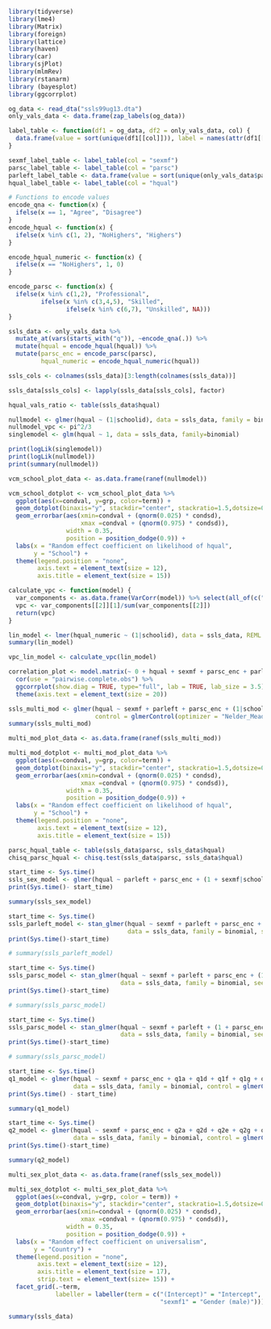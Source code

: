 ```r
library(tidyverse)
library(lme4)
library(Matrix)
library(foreign)
library(lattice)
library(haven)
library(car)
library(sjPlot)
library(mlmRev)
library(rstanarm)
library (bayesplot)
library(ggcorrplot)
```

```r
og_data <- read_dta("ssls99ug13.dta")
only_vals_data <- data.frame(zap_labels(og_data))

label_table <- function(df1 = og_data, df2 = only_vals_data, col) {
  data.frame(value = sort(unique(df1[[col]])), label = names(attr(df1[[col]], "labels")))
}

sexmf_label_table <- label_table(col = "sexmf")
parsc_label_table <- label_table(col = "parsc")
parleft_label_table <- data.frame(value = sort(unique(only_vals_data$parleft)), label = names(attr(og_data$parleft, "labels"))[2:5])
hqual_label_table <- label_table(col = "hqual")

```

```r
# Functions to encode values
encode_qna <- function(x) {
  ifelse(x == 1, "Agree", "Disagree")
}
encode_hqual <- function(x) {
  ifelse(x %in% c(1, 2), "NoHighers", "Highers")
}

encode_hqual_numeric <- function(x) {
  ifelse(x == "NoHighers", 1, 0)
}

encode_parsc <- function(x) {
  ifelse(x %in% c(1,2), "Professional", 
         ifelse(x %in% c(3,4,5), "Skilled", 
                ifelse(x %in% c(6,7), "Unskilled", NA)))
}

ssls_data <- only_vals_data %>%
  mutate_at(vars(starts_with("q")), ~encode_qna(.)) %>%
  mutate(hqual = encode_hqual(hqual)) %>%
  mutate(parsc_enc = encode_parsc(parsc),
         hqual_numeric = encode_hqual_numeric(hqual))

ssls_cols <- colnames(ssls_data)[3:length(colnames(ssls_data))]

ssls_data[ssls_cols] <- lapply(ssls_data[ssls_cols], factor)

hqual_vals_ratio <- table(ssls_data$hqual)

```

```r
nullmodel <- glmer(hqual ~ (1|schoolid), data = ssls_data, family = binomial)
nullmodel_vpc <- pi^2/3
singlemodel <- glm(hqual ~ 1, data = ssls_data, family=binomial)

print(logLik(singlemodel))
print(logLik(nullmodel))
print(summary(nullmodel))

vcm_school_plot_data <- as.data.frame(ranef(nullmodel))

vcm_school_dotplot <- vcm_school_plot_data %>%
  ggplot(aes(x=condval, y=grp, color=term)) +
  geom_dotplot(binaxis="y", stackdir="center", stackratio=1.5,dotsize=0.5) +
  geom_errorbar(aes(xmin=condval + (qnorm(0.025) * condsd),
                    xmax =condval + (qnorm(0.975) * condsd)),
                width = 0.35,
                position = position_dodge(0.9)) +
  labs(x = "Random effect coefficient on likelihood of hqual",
       y = "School") +
  theme(legend.position = "none",
        axis.text = element_text(size = 12),
        axis.title = element_text(size = 15))

```


```r
calculate_vpc <- function(model) {
  var_components <- as.data.frame(VarCorr(model)) %>% select(all_of(c("grp", "vcov", "sdcor")))
  vpc <- var_components[[2]][1]/sum(var_components[[2]])
  return(vpc)
}

lin_model <- lmer(hqual_numeric ~ (1|schoolid), data = ssls_data, REML = FALSE)
summary(lin_model)

vpc_lin_model <- calculate_vpc(lin_model)
```
```r
correlation_plot <- model.matrix(~ 0 + hqual + sexmf + parsc_enc + parleft, data = ssls_data) %>%
  cor(use = "pairwise.complete.obs") %>%
  ggcorrplot(show.diag = TRUE, type="full", lab = TRUE, lab_size = 3.5) +
  theme(axis.text = element_text(size = 20))
```



```r
ssls_multi_mod <- glmer(hqual ~ sexmf + parleft + parsc_enc + (1|schoolid), data = ssls_data, family = binomial, 
                        control = glmerControl(optimizer = "Nelder_Mead", optCtrl=list(maxfun=2e5)))
summary(ssls_multi_mod)

multi_mod_plot_data <- as.data.frame(ranef(ssls_multi_mod))

multi_mod_dotplot <- multi_mod_plot_data %>%
  ggplot(aes(x=condval, y=grp, color=term)) +
  geom_dotplot(binaxis="y", stackdir="center", stackratio=1.5,dotsize=0.5) +
  geom_errorbar(aes(xmin=condval + (qnorm(0.025) * condsd),
                    xmax =condval + (qnorm(0.975) * condsd)),
                width = 0.35,
                position = position_dodge(0.9)) +
  labs(x = "Random effect coefficient on likelihood of hqual",
       y = "School") +
  theme(legend.position = "none",
        axis.text = element_text(size = 12),
        axis.title = element_text(size = 15))
```
```r
parsc_hqual_table <- table(ssls_data$parsc, ssls_data$hqual)
chisq_parsc_hqual <- chisq.test(ssls_data$parsc, ssls_data$hqual)
```


```r
start_time <- Sys.time()
ssls_sex_model <- glmer(hqual ~ parleft + parsc_enc + (1 + sexmf|schoolid), data = ssls_data, family = binomial)
print(Sys.time()- start_time)

summary(ssls_sex_model)
```


```r
start_time <- Sys.time()
ssls_parleft_model <- stan_glmer(hqual ~ sexmf + parleft + parsc_enc + (1 + parleft|schoolid), 
                                 data = ssls_data, family = binomial, seed = 123, iter = 4000, warmup = 2000)
print(Sys.time()-start_time)

# summary(ssls_parleft_model)
```


```r
start_time <- Sys.time()
ssls_parsc_model <- stan_glmer(hqual ~ sexmf + parleft + parsc_enc + (1 + parsc_enc|schoolid), 
                               data = ssls_data, family = binomial, seed = 123, iter = 5000, warmup = 2500)
print(Sys.time()-start_time)

# summary(ssls_parsc_model)
```

```r
start_time <- Sys.time()
ssls_parsc_model <- stan_glmer(hqual ~ sexmf + parleft + (1 + parsc_enc|schoolid), 
                               data = ssls_data, family = binomial, seed = 123, iter = 4000, warmup = 2000)
print(Sys.time()-start_time)

# summary(ssls_parsc_model)
```


```r
start_time <- Sys.time()
q1_model <- glmer(hqual ~ sexmf + parsc_enc + q1a + q1d + q1f + q1g + q1j + q1k + (1|schoolid), 
                  data = ssls_data, family = binomial, control = glmerControl(optimizer = "Nelder_Mead", optCtrl=list(maxfun=2e5)))
print(Sys.time() - start_time)

summary(q1_model)
```

```r
start_time <- Sys.time()
q2_model <- glmer(hqual ~ sexmf + parsc_enc + q2a + q2d + q2e + q2g + q2i + (1|schoolid), 
                  data = ssls_data, family = binomial, control = glmerControl(optimizer = "Nelder_Mead", optCtrl=list(maxfun=2e5)))
print(Sys.time()-start_time)

summary(q2_model) 
```



```r
multi_sex_plot_data <- as.data.frame(ranef(ssls_sex_model))

multi_sex_dotplot <- multi_sex_plot_data %>%
  ggplot(aes(x=condval, y=grp, color = term)) +
  geom_dotplot(binaxis="y", stackdir="center", stackratio=1.5,dotsize=0.5) +
  geom_errorbar(aes(xmin=condval + (qnorm(0.025) * condsd),
                    xmax =condval + (qnorm(0.975) * condsd)),
                width = 0.35,
                position = position_dodge(0.9)) +
  labs(x = "Random effect coefficient on universalism",
       y = "Country") +
  theme(legend.position = "none",
        axis.text = element_text(size = 12),
        axis.title = element_text(size = 17),
        strip.text = element_text(size= 15)) +
  facet_grid(.~term,
             labeller = labeller(term = c("(Intercept)" = "Intercept",
                                          "sexmf1" = "Gender (male)")))
```



```r
summary(ssls_data)
```



